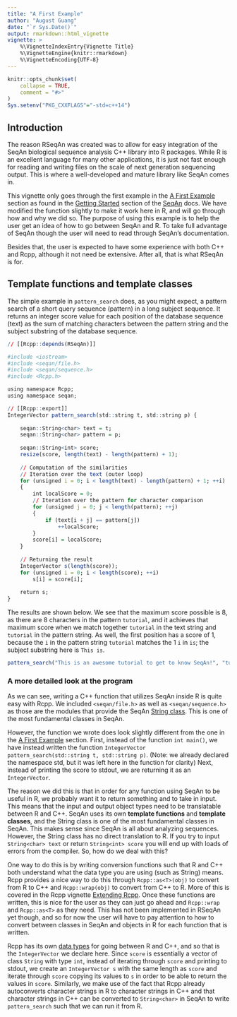 ```yaml
---
title: "A First Example"
author: "August Guang"
date: "`r Sys.Date()`"
output: rmarkdown::html_vignette
vignette: >
    %\VignetteIndexEntry{Vignette Title}
    %\VignetteEngine{knitr::rmarkdown}
    %\VignetteEncoding{UTF-8}
---
```


```r
knitr::opts_chunk$set(
    collapse = TRUE,
    comment = "#>"
)
Sys.setenv("PKG_CXXFLAGS"="-std=c++14")
```

## Introduction

The reason RSeqAn was created was to allow for easy integration of the
SeqAn biological sequence analysis C++ library into R packages. While R
is an excellent language for many other applications, it is just not
fast enough for reading and writing files on the scale of next
generation sequencing output. This is where a well-developed and mature
library like SeqAn comes in.

This vignette only goes through the first example in the
[A First Example](http://seqan.readthedocs.io/en/master/Tutorial/GettingStarted/AFirstExample.html#tutorial-getting-started-first-steps-in-seqan)
section as found in the
[Getting Started](http://seqan.readthedocs.io/en/master/Tutorial/GettingStarted/)
section of the [SeqAn](http://seqan.readthedocs.io/en/master/index.html)
docs. We have modified the function slightly to make it work here
in R, and will go through how and why we did so. The purpose of using
this example is to help the user get an idea of how to go between
SeqAn and R. To take full advantage of SeqAn though the user will need
to read through SeqAn's documentation.

Besides that, the user is expected to have some experience with both
C++ and Rcpp, although it not need be extensive. After all, that is
what RSeqAn is for. 

## Template functions and template classes

The simple example in `pattern_search` does, as you might expect, a
pattern search of a short query sequence (pattern) in a long subject
sequence. It returns an integer score value for each position of the
database sequence (text) as the sum of matching characters between the
pattern string and the subject substring of the database sequence.

```r
// [[Rcpp::depends(RSeqAn)]]

#include <iostream>
#include <seqan/file.h>
#include <seqan/sequence.h>
#include <Rcpp.h>

using namespace Rcpp;
using namespace seqan;

// [[Rcpp::export]]
IntegerVector pattern_search(std::string t, std::string p) {
    
    seqan::String<char> text = t;
    seqan::String<char> pattern = p;
    
    seqan::String<int> score;
    resize(score, length(text) - length(pattern) + 1);
    
    // Computation of the similarities
    // Iteration over the text (outer loop)
    for (unsigned i = 0; i < length(text) - length(pattern) + 1; ++i)
    {
        int localScore = 0;
        // Iteration over the pattern for character comparison
        for (unsigned j = 0; j < length(pattern); ++j)
        {
            if (text[i + j] == pattern[j])
                ++localScore;
        }
        score[i] = localScore;
    }
    
    // Returning the result
    IntegerVector s(length(score));
    for (unsigned i = 0; i < length(score); ++i)
        s[i] = score[i];
    
    return s;
}
```

The results are shown below. We see that the maximum score possible is 8,
as there are 8 characters in the pattern `tutorial`, and it achieves that
maximum score when we match together `tutorial` in the text string and
`tutorial` in the pattern string. As well, the first position has a
score of 1, because the `i` in the pattern string `tutorial` matches the 1
`i` in `is`; the subject substring here is `This is `.

```r
pattern_search("This is an awesome tutorial to get to know SeqAn!", "tutorial")
```

### A more detailed look at the program

As we can see, writing a C++ function that utilizes SeqAn inside R is
quite easy with Rcpp. We included `<seqan/file.h>` as well as
`<seqan/sequence.h>` as those are the modules that provide the SeqAn
[String class](http://docs.seqan.de/seqan/master/?p=String). This is
one of the most fundamental classes in SeqAn.

However, the function we wrote does look slightly different from the
one in the
[A First Example](http://seqan.readthedocs.io/en/master/Tutorial/GettingStarted/AFirstExample.html#tutorial-getting-started-first-steps-in-seqan)
section. First, instead of the function `int main()`, we have instead
written the function
`IntegerVector pattern_search(std::string t, std::string p)`.
(Note: we already declared the namespace std, but it
was left here in the function for clarity) Next, instead of printing
the score to stdout, we are returning it as an `IntegerVector`.

The reason we did this is that in order for any function using SeqAn
to be useful in R, we probably want it to return something and to take
in input. This means that the input and output object types need to be
translatable between R and C++. SeqAn uses its own **template functions**
and **template classes**, and the String class is one of
the most fundamental classes in SeqAn. This makes sense since SeqAn is
all about analyzing sequences. However, the String class has no direct
translation to R. If you try to input `String<char> text` or return
`String<int> score` you will end up with loads of errors from the
compiler. So, how do we deal with this?

One way to do this is by writing conversion functions such that R and
C++ both understand what the data type you are using (such as String)
means. Rcpp provides a nice way to do this through `Rcpp::as<T>(obj)`
to convert from R to C++ and `Rcpp::wrap(obj)` to convert from C++ to
R. More of this is covered in the Rcpp vignette
[Extending Rcpp](http://dirk.eddelbuettel.com/code/rcpp/Rcpp-extending.pdf).
Once these functions are written, this is nice for the user as they can
just go ahead and `Rcpp::wrap` and `Rcpp::as<T>` as they need. This
has not been implemented in RSeqAn yet though, and so for now the user
will have to pay attention to how to convert between classes in SeqAn
and objects in R for each function that is written.

Rcpp has its own [data types](https://teuder.github.io/rcpp4everyone_en/070_data_types.html)
for going between R and C++, and so that is the `IntegerVector` we
declare here. Since `score` is essentially a vector of class `String`
with type `int`, instead of iterating through `score` and printing to
stdout, we create an `IntegerVector s` with the same length as `score`
and iterate through `score` copying its values to `s` in order to be
able to return the values in `score`. Similarly, we make use of the
fact that Rcpp already autoconverts character strings in R to
character strings in C++ and that character strings in C++ can be
converted to `String<char>` in SeqAn to write `pattern_search` such
that we can run it from R.